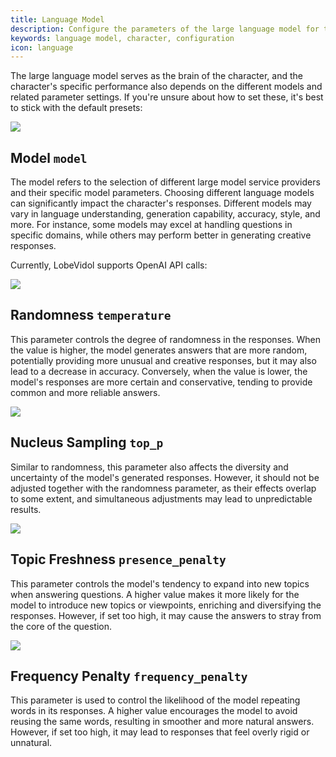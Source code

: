 ```yaml
---
title: Language Model
description: Configure the parameters of the large language model for the character
keywords: language model, character, configuration
icon: language
---
```


The large language model serves as the brain of the character, and the character's specific performance also depends on the different models and related parameter settings. If you're unsure about how to set these, it's best to stick with the default presets:

<Frame>
  <img src="https://oss.vidol.chat/assets/b06dd07d8e75cbc2e64e2d0c445429c5.webp" />
</Frame>

## Model `model`

The model refers to the selection of different large model service providers and their specific model parameters. Choosing different language models can significantly impact the character's responses. Different models may vary in language understanding, generation capability, accuracy, style, and more. For instance, some models may excel at handling questions in specific domains, while others may perform better in generating creative responses.

Currently, LobeVidol supports OpenAI API calls:

<Frame>
  <img src="https://oss.vidol.chat/assets/9af319fc4c0efadfa618717f0b288efb.webp" />
</Frame>

## Randomness `temperature`

This parameter controls the degree of randomness in the responses. When the value is higher, the model generates answers that are more random, potentially providing more unusual and creative responses, but it may also lead to a decrease in accuracy. Conversely, when the value is lower, the model's responses are more certain and conservative, tending to provide common and more reliable answers.

<Frame>
  <img src="https://oss.vidol.chat/assets/6b77fecaccb3197109f2452be32296ec.webp" />
</Frame>

## Nucleus Sampling `top_p`

Similar to randomness, this parameter also affects the diversity and uncertainty of the model's generated responses. However, it should not be adjusted together with the randomness parameter, as their effects overlap to some extent, and simultaneous adjustments may lead to unpredictable results.

<Frame>
  <img src="https://oss.vidol.chat/assets/08745c737fed9b2aa0cba328a991872a.webp" />
</Frame>

## Topic Freshness `presence_penalty`

This parameter controls the model's tendency to expand into new topics when answering questions. A higher value makes it more likely for the model to introduce new topics or viewpoints, enriching and diversifying the responses. However, if set too high, it may cause the answers to stray from the core of the question.

<Frame>
  <img src="https://oss.vidol.chat/assets/e0db6bf8da7992325748741eb12db0df.webp" />
</Frame>

## Frequency Penalty `frequency_penalty`

This parameter is used to control the likelihood of the model repeating words in its responses. A higher value encourages the model to avoid reusing the same words, resulting in smoother and more natural answers. However, if set too high, it may lead to responses that feel overly rigid or unnatural.

